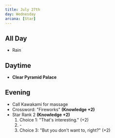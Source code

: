 ```yaml
---
title: July 27th
day: Wednesday
arcana: [Star]
---
```


## All Day
- Rain

## Daytime
- **Clear Pyramid Palace**

## Evening
- Call Kawakami for massage
- Crossword: "Fireworks" **(Knowledge +2)**
- Star Rank 2 **(Knowledge +2)**
    1. Choice 1: "That's interesting." (+2)
    1. \-
    1. Choice 3: "But you don't want to, right?" (+2)